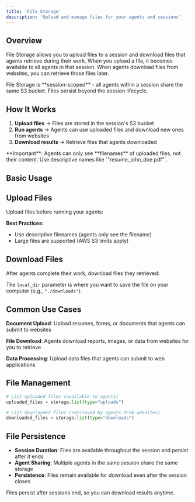 ```yaml
---
title: 'File Storage'
description: 'Upload and manage files for your agents and sessions'
---
```



## Overview

File Storage allows you to upload files to a session and download files that agents retrieve during their work. When you upload a file, it becomes available to all agents in that session. When agents download files from websites, you can retrieve those files later.

<Info>
File Storage is **session-scoped** - all agents within a session share the same S3 bucket. Files persist beyond the session lifecycle.
</Info>

## How It Works

1. **Upload files** → Files are stored in the session's S3 bucket
2. **Run agents** → Agents can use uploaded files and download new ones from websites
3. **Download results** → Retrieve files that agents downloaded

<Warning>
**Important**: Agents can only see **filenames** of uploaded files, not their content. Use descriptive names like `"resume_john_doe.pdf"`.
</Warning>

## Basic Usage

<FileStorageBasic />

## Upload Files

Upload files before running your agents:

<FileStorageUpload />

**Best Practices:**
- Use descriptive filenames (agents only see the filename)
- Large files are supported (AWS S3 limits apply)

## Download Files

After agents complete their work, download files they retrieved:

<FileStorageDownload />

The `local_dir` parameter is where you want to save the file on your computer (e.g., `"./downloads"`).

## Common Use Cases

**Document Upload**: Upload resumes, forms, or documents that agents can submit to websites

**File Download**: Agents download reports, images, or data from websites for you to retrieve

**Data Processing**: Upload data files that agents can submit to web applications

## File Management

```python
# List uploaded files (available to agents)
uploaded_files = storage.list(type="uploads")

# List downloaded files (retrieved by agents from websites)
downloaded_files = storage.list(type="downloads")
```

## File Persistence

- **Session Duration**: Files are available throughout the session and persist after it ends
- **Agent Sharing**: Multiple agents in the same session share the same storage
- **Persistence**: Files remain available for download even after the session closes

Files persist after sessions end, so you can download results anytime.
